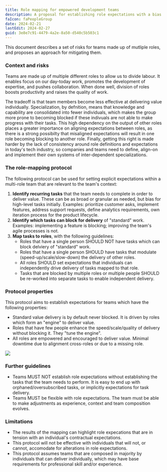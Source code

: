 ```yaml
---
title: Role mapping for empowered development teams
description: A proposal for establishing role expectations with a bias for getting things done.
faIcon: faPeopleGroup
date: 2024-02-21
lastEdit: 2024-02-27
guid: 3e8e7c91-4479-4a2e-8a50-d540c5b503c1
---
```


This document describes a set of risks for teams made up of mutliple roles, and proposes an approach for mitigating them.

### Context and risks

Teams are made up of multiple different roles to allow us to divide labour. It enables focus on our day-today work, promotes the development of expertise, and pushes collaboration. 
When done well, division of roles boosts productivity and raises the quality of work.

The tradeoff is that team members become less effective at delivering value individually.
Specialization, by defnition, means that knowledge and capability are consolidated into fewer individuals, 
which makes the group more prone to becoming blocked if these indivuals are not able to make progress with their tasks. 
This high dependency on the output of other roles places a greater importance on aligning expectations between roles, as
there is a strong possibilty that misaligned expectations will result in one role becoming blocking to another role. 
Finally, getting this right is made harder by the lack of consistency around role definitions and expectations in today's tech industry, 
so companies and teams need to define, align-on and implement their own systems of inter-dependent specializations.  

### The role-mapping protocol

The following protocol can be used for setting explicit expectations within a multi-role team that are relevant to the team's context:

1. **Identify recurring tasks** that the team needs to complete in order to deliver value. These can be as broad or granular as needed, but bias for high-level tasks initially.
Examples: prioritize customer asks, implement features, address support requests, define analytics requirements, own iteration process for the product lifecycle.
2. **Identify which tasks can block for delivery** of "standard" work. Examples: implementing a feature is blocking; improving the team's agile processes is not.
3. **Map tasks to roles**, with the following guidelines:
    - Roles that have a single person SHOULD NOT have tasks which can block delviery of "standard" work.
    - Roles that have a single person SHOULD have tasks that modulate (speed-up/scale/slow-down) the delivery of other roles.
    - All roles SHOULD set expectations that individuals can independently drive delivery of tasks mapped to that role.
    - Tasks that are blocked by multiple roles or multiple people SHOULD be re-worked into separate tasks to enable independent delivery.

### Protocol properties

This protocol aims to establish expectations for teams which have the following properties:
 - Standard value delivery is by default never blocked. It is driven by roles which form an "engine" to deliver value.
 - Roles that have few people enhance the speed/scale/quality of delivery without blocking it. They "tune the engine".
 - All roles are empowered and encouraged to deliver value. Minimal downtime due to alignment cross-roles or due to a missing role.

![](./images/role-mapping.png)


### Further guidelines

 - Teams MUST NOT establish role expectations without establishing the tasks that the team needs to perform. It is easy to end up with orphaned/oversubscribed tasks, or implicitly expectations for task delivery.
 - Teams MUST be flexible with role expectations. The team must be able to make adjustments as experience, context and team composition evolves.

### Limitations

 - The results of the mapping can highlight role expecations that are in tension with an individual's contractual expectations.
 - This protocol will not be effective with individuals that will not, or cannot, accomodate for alterations in role expectations.
 - This protocol assumes teams that are composed in majority by individuals that can deliver individually, which may have base requirements for professional skill and/or experience.

